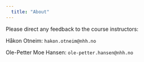 ```yaml
---
  title: "About"
---
```


Please direct any feedback to the course instructors:

Håkon Otneim: `hakon.otneim@nhh.no`

Ole-Petter Moe Hansen: `ole-petter.hansen@nhh.no`